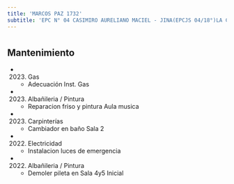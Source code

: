 ```yaml
---
title: 'MARCOS PAZ 1732'
subtitle: 'EPC N° 04 CASIMIRO AURELIANO MACIEL - JINA(EPCJS 04/18°)LA CALESITA DON JOSE'
---
```


#


## Mantenimiento

*  (2023) Gas 
    + Adecuación Inst. Gas

*  (2023) Albañileria / Pintura 
    + Reparacion friso y pintura Aula musica

*  (2023) Carpinterías 
    + Cambiador en baño Sala 2

*  (2022) Electricidad 
    + Instalacion luces de emergencia

*  (2022) Albañileria / Pintura 
    + Demoler pileta en Sala 4y5 Inicial



